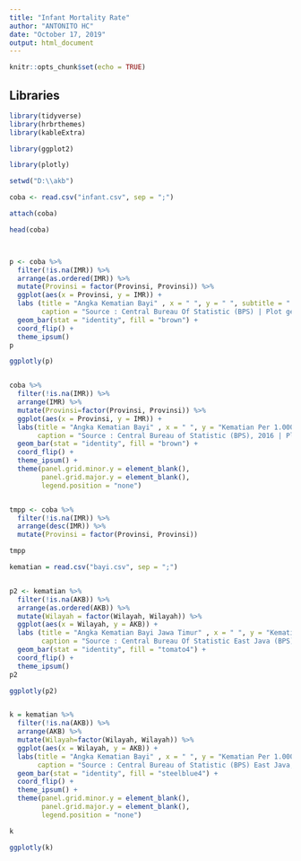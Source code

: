 ---
title: "Infant Mortality Rate"
author: "ANTONITO HC"
date: "October 17, 2019"
output: html_document
---

```{r setup, include=FALSE}
knitr::opts_chunk$set(echo = TRUE)
```


## Libraries
```{r Libraries, message=F, warning=F}
library(tidyverse)
library(hrbrthemes)
library(kableExtra)

library(ggplot2)

library(plotly)
```


```{r Infant, message=F, warning=F}

setwd("D:\\akb")

coba <- read.csv("infant.csv", sep = ";")

attach(coba)

head(coba)



p <- coba %>%
  filter(!is.na(IMR)) %>%
  arrange(as.ordered(IMR)) %>%
  mutate(Provinsi = factor(Provinsi, Provinsi)) %>%
  ggplot(aes(x = Provinsi, y = IMR)) +
  labs (title = "Angka Kematian Bayi" , x = " ", y = " ", subtitle = " Angka Kematian Bayi Per 1000 Kelahiran ",
        caption = "Source : Central Bureau Of Statistic (BPS) | Plot generated by : Antonito") +
  geom_bar(stat = "identity", fill = "brown") +
  coord_flip() +
  theme_ipsum()
p

ggplotly(p)


coba %>%
  filter(!is.na(IMR)) %>%
  arrange(IMR) %>%
  mutate(Provinsi=factor(Provinsi, Provinsi)) %>%
  ggplot(aes(x = Provinsi, y = IMR)) +
  labs(title = "Angka Kematian Bayi" , x = " ", y = "Kematian Per 1.000 Kelahiran Hidup ", subtitle = "Provinsi dengan Angka Kematian Bayi Tertinggi",
       caption = "Source : Central Bureau of Statistic (BPS), 2016 | Plot generated by : Antonito") +
  geom_bar(stat = "identity", fill = "brown") +
  coord_flip() +
  theme_ipsum() +
  theme(panel.grid.minor.y = element_blank(),
        panel.grid.major.y = element_blank(),
        legend.position = "none") 


tmpp <- coba %>%
  filter(!is.na(IMR)) %>%
  arrange(desc(IMR)) %>%
  mutate(Provinsi = factor(Provinsi, Provinsi))

tmpp

kematian = read.csv("bayi.csv", sep = ";")


p2 <- kematian %>%
  filter(!is.na(AKB)) %>%
  arrange(as.ordered(AKB)) %>%
  mutate(Wilayah = factor(Wilayah, Wilayah)) %>%
  ggplot(aes(x = Wilayah, y = AKB)) +
  labs (title = "Angka Kematian Bayi Jawa Timur" , x = " ", y = "Kematian Per 1.000 Kelahiran Hidup ", subtitle = " Angka Kematian Bayi Per 1000 Kelahiran ",
        caption = "Source : Central Bureau Of Statistic East Java (BPS) | Plot generated by : Antonito") +
  geom_bar(stat = "identity", fill = "tomato4") +
  coord_flip() +
  theme_ipsum()
p2

ggplotly(p2)


k = kematian %>%
  filter(!is.na(AKB)) %>%
  arrange(AKB) %>%
  mutate(Wilayah=factor(Wilayah, Wilayah)) %>%
  ggplot(aes(x = Wilayah, y = AKB)) +
  labs(title = "Angka Kematian Bayi" , x = " ", y = "Kematian Per 1.000 Kelahiran Hidup ", subtitle = "Kabupaten/Kota dengan Angka Kematian Bayi Tertinggi di Jatim",
       caption = "Source : Central Bureau of Statistic (BPS) East Java, 2016 | Plot generated by : Antonito") +
  geom_bar(stat = "identity", fill = "steelblue4") +
  coord_flip() +
  theme_ipsum() +
  theme(panel.grid.minor.y = element_blank(),
        panel.grid.major.y = element_blank(),
        legend.position = "none") 

k

ggplotly(k)




```

